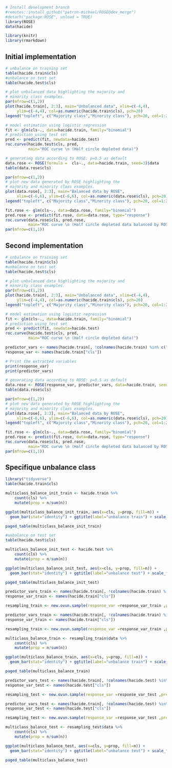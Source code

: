 ```r
# Install development branch
#remotes::install_github("patron-michael/ROSE@dev_merge")
#detach("package:ROSE", unload = TRUE)
library(ROSE)
data(hacide)

library(knitr)
library(rmarkdown)
```

## Initial implementation

```r
# unbalance on training set
table(hacide.train$cls)
#unbalance on test set
table(hacide.test$cls)

# plot unbalanced data highlighting the majority and 
# minority class examples.
par(mfrow=c(1,2))
plot(hacide.train[, 2:3], main="Unbalanced data", xlim=c(-4,4),
     ylim=c(-4,4), col=as.numeric(hacide.train$cls), pch=20)
legend("topleft", c("Majority class","Minority class"), pch=20, col=1:2)

# model estimation using logistic regression
fit <- glm(cls~., data=hacide.train, family="binomial")
# prediction using test set
pred <- predict(fit, newdata=hacide.test)
roc.curve(hacide.test$cls, pred,
          main="ROC curve \n (Half circle depleted data)")

# generating data according to ROSE: p=0.5 as default
data.rose <- ROSE(formula =  cls~., data=hacide.train, seed=3)$data
table(data.rose$cls)

par(mfrow=c(1,2))
# plot new data generated by ROSE highlighting the 
# majority and minority class examples.
plot(data.rose[, 2:3], main="Balanced data by ROSE",
     xlim=c(-6,6), ylim=c(-6,6), col=as.numeric(data.rose$cls), pch=20)
legend("topleft", c("Majority class","Minority class"), pch=20, col=1:2)

fit.rose <- glm(cls~., data=data.rose, family="binomial")
pred.rose <- predict(fit.rose, data=data.rose, type="response")
roc.curve(data.rose$cls, pred.rose, 
          main="ROC curve \n (Half circle depleted data balanced by ROSE)")
par(mfrow=c(1,1))

```

## Second implementation

```r
# unbalance on training set
table(hacide.train$cls)
#unbalance on test set
table(hacide.test$cls)

# plot unbalanced data highlighting the majority and 
# minority class examples.
par(mfrow=c(1,2))
plot(hacide.train[, 2:3], main="Unbalanced data", xlim=c(-4,4),
     ylim=c(-4,4), col=as.numeric(hacide.train$cls), pch=20)
legend("topleft", c("Majority class","Minority class"), pch=20, col=1:2)

# model estimation using logistic regression
fit <- glm(cls~., data=hacide.train, family="binomial")
# prediction using test set
pred <- predict(fit, newdata=hacide.test)
roc.curve(hacide.test$cls, pred,
          main="ROC curve \n (Half circle depleted data)")

predictor_vars <- names(hacide.train[, !colnames(hacide.train) %in% c("cls")])
response_var <- names(hacide.train["cls"])

# Print the extracted variables
print(response_var)
print(predictor_vars)

# generating data according to ROSE: p=0.5 as default
data.rose <- ROSE(response_var, predictor_vars, data=hacide.train, seed=3)$data
table(data.rose$cls)

par(mfrow=c(1,2))
# plot new data generated by ROSE highlighting the 
# majority and minority class examples.
plot(data.rose[, 2:3], main="Balanced data by ROSE",
     xlim=c(-6,6), ylim=c(-6,6), col=as.numeric(data.rose$cls), pch=20)
legend("topleft", c("Majority class","Minority class"), pch=20, col=1:2)

fit.rose <- glm(cls~., data=data.rose, family="binomial")
pred.rose <- predict(fit.rose, data=data.rose, type="response")
roc.curve(data.rose$cls, pred.rose, 
          main="ROC curve \n (Half circle depleted data balanced by ROSE)")
par(mfrow=c(1,1))

```
## Specifique unbalance class

```r
library("tidyverse")
table(hacide.train$cls)

multiclass_balance_init_train <- hacide.train %>%
    count(cls) %>%
    mutate(prop = n/sum(n))

ggplot(multiclass_balance_init_train, aes(x=cls, y=prop, fill=n)) +
  geom_bar(stat="identity") + ggtitle(label="unbalance train") + scale_fill_continuous(name = "number of elements")

paged_table(multiclass_balance_init_train)
```

```r
#unbalance on test set
table(hacide.test$cls)

multiclass_balance_init_test <- hacide.test %>%
    count(cls) %>%
    mutate(prop = n/sum(n))

ggplot(multiclass_balance_init_test, aes(x=cls, y=prop, fill=n)) +
  geom_bar(stat="identity") + ggtitle(label="unbalance test") + scale_fill_continuous(name = "number of elements")

paged_table(multiclass_balance_init_test)
```

```r
predictor_vars_train <- names(hacide.train[, !colnames(hacide.train) %in% c("cls")])
response_var_train <- names(hacide.train["cls"])

resampling_train <- new.ovun.sample(response_var =response_var_train ,predictor_vars =predictor_vars_train ,data=hacide.train, method = "both")
```

```r

predictor_vars_train <- names(hacide.train[, !colnames(hacide.train) %in% c("cls")])
response_var_train <- names(hacide.train["cls"])

resampling_train <- new.ovun.sample(response_var =response_var_train ,predictor_vars =predictor_vars_train ,data=hacide.train, method = "both")

multiclass_balance_train <- resampling_train$data %>%
    count(cls) %>%
    mutate(prop = n/sum(n))

ggplot(multiclass_balance_train, aes(x=cls, y=prop, fill=n)) +
  geom_bar(stat="identity") + ggtitle(label="unbalance train") + scale_fill_continuous(name = "number of elements")

paged_table(multiclass_balance_train)
```

```r
predictor_vars_test <- names(hacide.train[, !colnames(hacide.test) %in% c("cls")])
response_var_test <- names(hacide.test["cls"])

resampling_test <- new.ovun.sample(response_var =response_var_test ,predictor_vars =predictor_vars_test ,data=hacide.test, method = "both")
```


```r
predictor_vars_test <- names(hacide.train[, !colnames(hacide.test) %in% c("cls")])
response_var_test <- names(hacide.test["cls"])

resampling_test <- new.ovun.sample(response_var =response_var_test ,predictor_vars =predictor_vars_test ,data=hacide.test, method = "both")

multiclass_balance_test <- resampling_test$data %>%
    count(cls) %>%
    mutate(prop = n/sum(n))

ggplot(multiclass_balance_test, aes(x=cls, y=prop, fill=n)) +
  geom_bar(stat="identity") + ggtitle(label="unbalance test") + scale_fill_continuous(name = "number of elements")

paged_table(multiclass_balance_test)
```